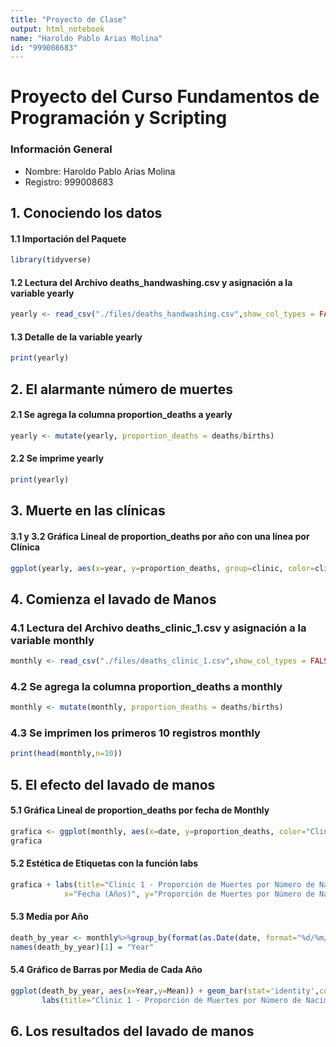 ```yaml
---
title: "Proyecto de Clase"
output: html_notebook
name: "Haroldo Pablo Arias Molina"
id: "999008683"
---
```


# Proyecto del Curso Fundamentos de Programación y Scripting

### Información General

-   Nombre: Haroldo Pablo Arias Molina
-   Registro: 999008683

## 1. Conociendo los datos

#### 1.1 Importación del Paquete
```r
library(tidyverse)
```

#### 1.2 Lectura del Archivo deaths_handwashing.csv y asignación a la variable yearly
```r
yearly <- read_csv("./files/deaths_handwashing.csv",show_col_types = FALSE)

```

#### 1.3 Detalle de la variable yearly
```r
print(yearly)
```

## 2. El alarmante número de muertes

#### 2.1 Se agrega la columna proportion_deaths a yearly
```r
yearly <- mutate(yearly, proportion_deaths = deaths/births)

```

#### 2.2 Se imprime yearly
```r
print(yearly)
```
## 3. Muerte en las clínicas

#### 3.1 y 3.2 Gráfica Lineal de proportion_deaths por año con una línea por Clínica
```r
ggplot(yearly, aes(x=year, y=proportion_deaths, group=clinic, color=clinic)) + geom_line()
```

## 4. Comienza el lavado de Manos

### 4.1 Lectura del Archivo deaths_clinic_1.csv y asignación a la variable monthly
```r
monthly <- read_csv("./files/deaths_clinic_1.csv",show_col_types = FALSE)
```

### 4.2 Se agrega la columna proportion_deaths a monthly
```r
monthly <- mutate(monthly, proportion_deaths = deaths/births)
```

### 4.3 Se imprimen los primeros 10 registros monthly
```r
print(head(monthly,n=10))
```
## 5. El efecto del lavado de manos

#### 5.1 Gráfica Lineal de proportion_deaths por fecha de Monthly
```r
grafica <- ggplot(monthly, aes(x=date, y=proportion_deaths, color="Clinic 1"))+geom_line(colour="#2E86C1")
grafica
```

#### 5.2 Estética de Etiquetas con la función labs
```r
grafica + labs(title="Clinic 1 - Proporción de Muertes por Número de Nacimientos", subtitle = "Desde 1841 Hasta 1849",
            x="Fecha (Años)", y="Proporción de Muertes por Número de Nacimientos")
```

#### 5.3 Media por Año
```r
death_by_year <- monthly%>%group_by(format(as.Date(date, format="%d/%m/%Y"),"%Y"))%>%summarise(Mean = mean(proportion_deaths))
names(death_by_year)[1] = "Year"
```

#### 5.4 Gráfico de Barras por Media de Cada Año
```r
ggplot(death_by_year, aes(x=Year,y=Mean)) + geom_bar(stat='identity',colour="#2E86C1", fill = "#2E86C1") +
       labs(title="Clinic 1 - Proporción de Muertes por Número de Nacimientos", subtitle = "Desde 1841 Hasta 1849", x="Año", y="Mean")
```

## 6. Los resultados del lavado de manos

